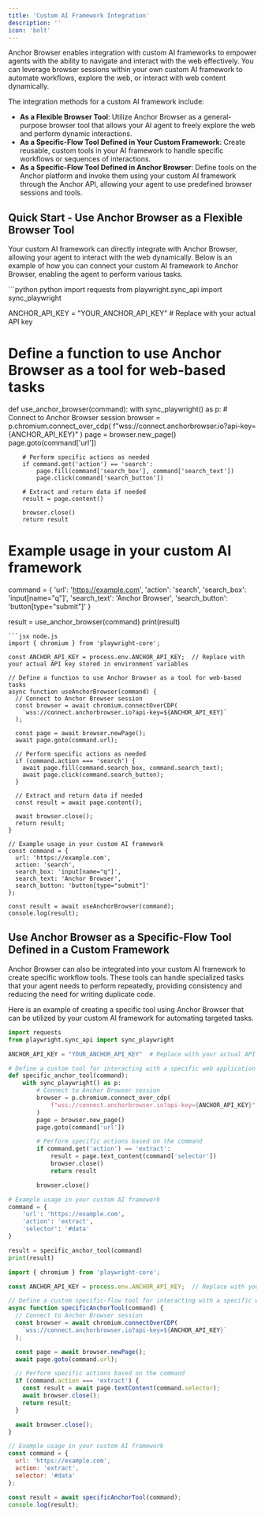 ```yaml
---
title: 'Custom AI Framework Integration'
description: ''
icon: 'bolt'
---
```


Anchor Browser enables integration with custom AI frameworks to empower agents with the ability to navigate and interact with the web effectively. You can leverage browser sessions within your own custom AI framework to automate workflows, explore the web, or interact with web content dynamically.

The integration methods for a custom AI framework include:

- **As a Flexible Browser Tool**: Utilize Anchor Browser as a general-purpose browser tool that allows your AI agent to freely explore the web and perform dynamic interactions.
- **As a Specific-Flow Tool Defined in Your Custom Framework**: Create reusable, custom tools in your AI framework to handle specific workflows or sequences of interactions.
- **As a Specific-Flow Tool Defined in Anchor Browser**: Define tools on the Anchor platform and invoke them using your custom AI framework through the Anchor API, allowing your agent to use predefined browser sessions and tools.

## Quick Start - Use Anchor Browser as a Flexible Browser Tool

Your custom AI framework can directly integrate with Anchor Browser, allowing your agent to interact with the web dynamically. Below is an example of how you can connect your custom AI framework to Anchor Browser, enabling the agent to perform various tasks.

<Accordion title="Code example - Use Anchor Browser as a flexible browser tool">

<CodeGroup>
```python python
import requests
from playwright.sync_api import sync_playwright

ANCHOR_API_KEY = "YOUR_ANCHOR_API_KEY"  # Replace with your actual API key

# Define a function to use Anchor Browser as a tool for web-based tasks
def use_anchor_browser(command):
    with sync_playwright() as p:
        # Connect to Anchor Browser session
        browser = p.chromium.connect_over_cdp(
            f"wss://connect.anchorbrowser.io?api-key={ANCHOR_API_KEY}"
        )
        page = browser.new_page()
        page.goto(command['url'])

        # Perform specific actions as needed
        if command.get('action') == 'search':
            page.fill(command['search_box'], command['search_text'])
            page.click(command['search_button'])

        # Extract and return data if needed
        result = page.content()

        browser.close()
        return result

# Example usage in your custom AI framework
command = {
    'url': 'https://example.com',
    'action': 'search',
    'search_box': 'input[name="q"]',
    'search_text': 'Anchor Browser',
    'search_button': 'button[type="submit"]'
}

result = use_anchor_browser(command)
print(result)
```
```jsx node.js
import { chromium } from 'playwright-core';

const ANCHOR_API_KEY = process.env.ANCHOR_API_KEY;  // Replace with your actual API key stored in environment variables

// Define a function to use Anchor Browser as a tool for web-based tasks
async function useAnchorBrowser(command) {
  // Connect to Anchor Browser session
  const browser = await chromium.connectOverCDP(
    `wss://connect.anchorbrowser.io?api-key=${ANCHOR_API_KEY}`
  );

  const page = await browser.newPage();
  await page.goto(command.url);

  // Perform specific actions as needed
  if (command.action === 'search') {
    await page.fill(command.search_box, command.search_text);
    await page.click(command.search_button);
  }

  // Extract and return data if needed
  const result = await page.content();

  await browser.close();
  return result;
}

// Example usage in your custom AI framework
const command = {
  url: 'https://example.com',
  action: 'search',
  search_box: 'input[name="q"]',
  search_text: 'Anchor Browser',
  search_button: 'button[type="submit"]'
};

const result = await useAnchorBrowser(command);
console.log(result);
```
</CodeGroup>
</Accordion>

## Use Anchor Browser as a Specific-Flow Tool Defined in a Custom Framework

Anchor Browser can also be integrated into your custom AI framework to create specific workflow tools. These tools can handle specialized tasks that your agent needs to perform repeatedly, providing consistency and reducing the need for writing duplicate code.

Here is an example of creating a specific tool using Anchor Browser that can be utilized by your custom AI framework for automating targeted tasks.

<Accordion title="Code example - Use Anchor Browser as a specific-flow tool in a custom AI framework">
<CodeGroup>

```python python
import requests
from playwright.sync_api import sync_playwright

ANCHOR_API_KEY = "YOUR_ANCHOR_API_KEY"  # Replace with your actual API key

# Define a custom tool for interacting with a specific web application
def specific_anchor_tool(command):
    with sync_playwright() as p:
        # Connect to Anchor Browser session
        browser = p.chromium.connect_over_cdp(
            f"wss://connect.anchorbrowser.io?api-key={ANCHOR_API_KEY}"
        )
        page = browser.new_page()
        page.goto(command['url'])

        # Perform specific actions based on the command
        if command.get('action') == 'extract':
            result = page.text_content(command['selector'])
            browser.close()
            return result

        browser.close()

# Example usage in your custom AI framework
command = {
    'url': 'https://example.com',
    'action': 'extract',
    'selector': '#data'
}

result = specific_anchor_tool(command)
print(result)
```

```jsx node.js
import { chromium } from 'playwright-core';

const ANCHOR_API_KEY = process.env.ANCHOR_API_KEY;  // Replace with your actual API key stored in environment variables

// Define a custom specific-flow tool for interacting with a specific web application
async function specificAnchorTool(command) {
  // Connect to Anchor Browser session
  const browser = await chromium.connectOverCDP(
    `wss://connect.anchorbrowser.io?api-key=${ANCHOR_API_KEY}`
  );

  const page = await browser.newPage();
  await page.goto(command.url);

  // Perform specific actions based on the command
  if (command.action === 'extract') {
    const result = await page.textContent(command.selector);
    await browser.close();
    return result;
  }

  await browser.close();
}

// Example usage in your custom AI framework
const command = {
  url: 'https://example.com',
  action: 'extract',
  selector: '#data'
};

const result = await specificAnchorTool(command);
console.log(result);
```

</CodeGroup>
</Accordion>


